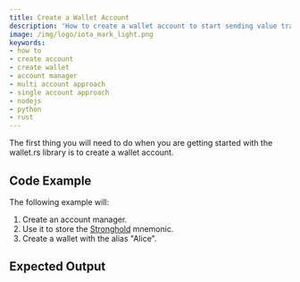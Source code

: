 ```yaml
---
title: Create a Wallet Account
description: 'How to create a wallet account to start sending value transactions to a Hornet node.'
image: /img/logo/iota_mark_light.png
keywords:
- how to
- create account
- create wallet
- account manager
- multi account approach
- single account approach
- nodejs
- python
- rust
---
```


The first thing you will need to do when you are getting started with the wallet.rs library is to create a wallet account.

<TipAccountApproaches/>

## Code Example

The following example will:

1. Create an account manager.
2. Use it to store the [Stronghold](https://wiki.iota.org/stronghold.rs/welcome) mnemonic.
3. Create a wallet with the alias "Alice".

<Tabs groupId="language">
    <TabItem value="rust" label="Rust">
        <RustCode/>
    </TabItem>
    <TabItem value="nodejs" label="Nodejs">
        <NodejsCode/>
    </TabItem>
    <TabItem value="python" label="Python">
        <PythonCode/>
    </TabItem>
</Tabs>

## Expected Output

<Tabs groupId="language">
    <TabItem value="rust" label="Rust">
        <RustOutput/>
    </TabItem>
    <TabItem value="nodejs" label="Nodejs">
        <NodejsOutput/>
    </TabItem>
    <TabItem value="python" label="Python">
        <PythonOutput/>
    </TabItem>
</Tabs>

